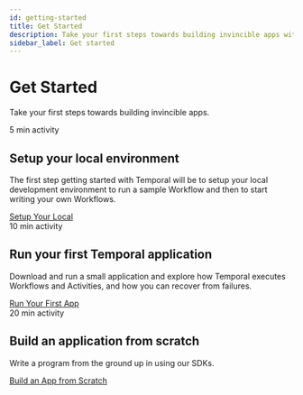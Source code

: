```yaml
---
id: getting-started
title: Get Started
description: Take your first steps towards building invincible apps with Temporal. Follow these guided activities to set up, run, and build your first Temporal application.
sidebar_label: Get started
---
```


# Get Started

Take your first steps towards building invincible apps.

<div className="getting-started-grid">
  <div className="getting-started-card setup-local-gradient">
    <span className="activity-badge badge-5min">5 min activity</span>
    <h2>Setup your local environment</h2>
    <p>The first step getting started with Temporal will be to setup your local development environment to run a sample Workflow and then to start writing your own Workflows.</p>
    <a className="getting-started-btn" href="/evaluate/development-production-features/core-application">
      Setup Your Local
    </a>
  </div>
  <div className="getting-started-card">
    <span className="activity-badge badge-10min">10 min activity</span>
    <h2>Run your first Temporal application</h2>
    <p>Download and run a small application and explore how Temporal executes Workflows and Activities, and how you can recover from failures.</p>
    <a className="getting-started-btn" href="/evaluate/development-production-features/testing-suite">
      Run Your First App
    </a>
  </div>
  <div className="getting-started-card">
    <span className="activity-badge badge-20min">20 min activity</span>
    <h2>Build an application from scratch</h2>
    <p>Write a program from the ground up in using our SDKs.</p>
    <a className="getting-started-btn" href="/evaluate/development-production-features/core-application">
      Build an App from Scratch
    </a>
  </div>
</div>
